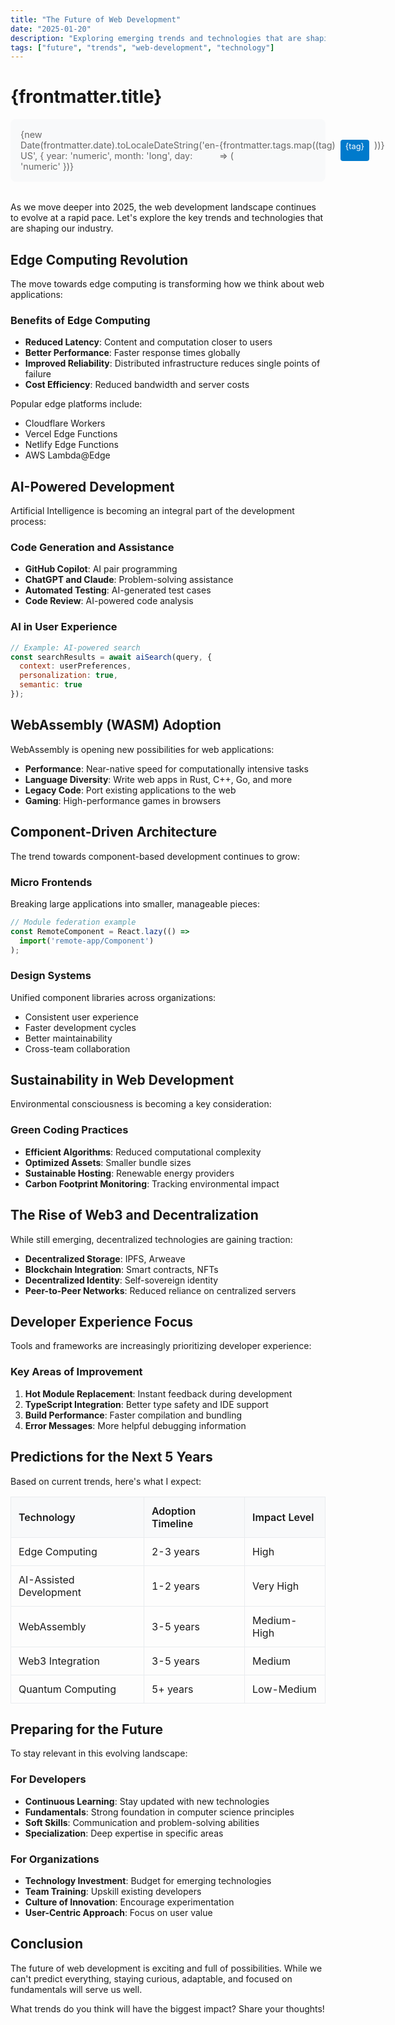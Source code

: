 ```yaml
---
title: "The Future of Web Development"
date: "2025-01-20"
description: "Exploring emerging trends and technologies that are shaping the future of web development in 2025 and beyond."
tags: ["future", "trends", "web-development", "technology"]
---
```



<Layout title={frontmatter.title}>

# {frontmatter.title}

<div class="post-meta">
  <time datetime={frontmatter.date}>
    {new Date(frontmatter.date).toLocaleDateString('en-US', {
      year: 'numeric',
      month: 'long',
      day: 'numeric'
    })}
  </time>
  <div class="tags">
    {frontmatter.tags.map((tag) => (
      <span class="tag">{tag}</span>
    ))}
  </div>
</div>

As we move deeper into 2025, the web development landscape continues to evolve at a rapid pace. Let's explore the key trends and technologies that are shaping our industry.

## Edge Computing Revolution

The move towards edge computing is transforming how we think about web applications:

### Benefits of Edge Computing
- **Reduced Latency**: Content and computation closer to users
- **Better Performance**: Faster response times globally
- **Improved Reliability**: Distributed infrastructure reduces single points of failure
- **Cost Efficiency**: Reduced bandwidth and server costs

Popular edge platforms include:
- Cloudflare Workers
- Vercel Edge Functions
- Netlify Edge Functions
- AWS Lambda@Edge

## AI-Powered Development

Artificial Intelligence is becoming an integral part of the development process:

### Code Generation and Assistance
- **GitHub Copilot**: AI pair programming
- **ChatGPT and Claude**: Problem-solving assistance
- **Automated Testing**: AI-generated test cases
- **Code Review**: AI-powered code analysis

### AI in User Experience
```javascript
// Example: AI-powered search
const searchResults = await aiSearch(query, {
  context: userPreferences,
  personalization: true,
  semantic: true
});
```

## WebAssembly (WASM) Adoption

WebAssembly is opening new possibilities for web applications:

- **Performance**: Near-native speed for computationally intensive tasks
- **Language Diversity**: Write web apps in Rust, C++, Go, and more
- **Legacy Code**: Port existing applications to the web
- **Gaming**: High-performance games in browsers

## Component-Driven Architecture

The trend towards component-based development continues to grow:

### Micro Frontends
Breaking large applications into smaller, manageable pieces:

```typescript
// Module federation example
const RemoteComponent = React.lazy(() => 
  import('remote-app/Component')
);
```

### Design Systems
Unified component libraries across organizations:
- Consistent user experience
- Faster development cycles
- Better maintainability
- Cross-team collaboration

## Sustainability in Web Development

Environmental consciousness is becoming a key consideration:

### Green Coding Practices
- **Efficient Algorithms**: Reduced computational complexity
- **Optimized Assets**: Smaller bundle sizes
- **Sustainable Hosting**: Renewable energy providers
- **Carbon Footprint Monitoring**: Tracking environmental impact

## The Rise of Web3 and Decentralization

While still emerging, decentralized technologies are gaining traction:

- **Decentralized Storage**: IPFS, Arweave
- **Blockchain Integration**: Smart contracts, NFTs
- **Decentralized Identity**: Self-sovereign identity
- **Peer-to-Peer Networks**: Reduced reliance on centralized servers

## Developer Experience Focus

Tools and frameworks are increasingly prioritizing developer experience:

### Key Areas of Improvement
1. **Hot Module Replacement**: Instant feedback during development
2. **TypeScript Integration**: Better type safety and IDE support
3. **Build Performance**: Faster compilation and bundling
4. **Error Messages**: More helpful debugging information

## Predictions for the Next 5 Years

Based on current trends, here's what I expect:

| Technology | Adoption Timeline | Impact Level |
|------------|------------------|--------------|
| Edge Computing | 2-3 years | High |
| AI-Assisted Development | 1-2 years | Very High |
| WebAssembly | 3-5 years | Medium-High |
| Web3 Integration | 3-5 years | Medium |
| Quantum Computing | 5+ years | Low-Medium |

## Preparing for the Future

To stay relevant in this evolving landscape:

### For Developers
- **Continuous Learning**: Stay updated with new technologies
- **Fundamentals**: Strong foundation in computer science principles
- **Soft Skills**: Communication and problem-solving abilities
- **Specialization**: Deep expertise in specific areas

### For Organizations
- **Technology Investment**: Budget for emerging technologies
- **Team Training**: Upskill existing developers
- **Culture of Innovation**: Encourage experimentation
- **User-Centric Approach**: Focus on user value

## Conclusion

The future of web development is exciting and full of possibilities. While we can't predict everything, staying curious, adaptable, and focused on fundamentals will serve us well.

What trends do you think will have the biggest impact? Share your thoughts!

<style>
  .post-meta {
    display: flex;
    align-items: center;
    justify-content: space-between;
    margin: 1rem 0 2rem 0;
    padding: 1rem;
    background: #f8f9fa;
    border-radius: 8px;
    font-size: 0.9rem;
    color: #666;
  }

  .tags {
    display: flex;
    gap: 0.5rem;
  }

  .tag {
    background: #007acc;
    color: white;
    padding: 0.2rem 0.5rem;
    border-radius: 4px;
    font-size: 0.8rem;
  }

  table {
    width: 100%;
    border-collapse: collapse;
    margin: 1rem 0;
  }

  th, td {
    border: 1px solid #e9ecef;
    padding: 0.75rem;
    text-align: left;
  }

  th {
    background: #f8f9fa;
    font-weight: 600;
  }

  @media (max-width: 768px) {
    .post-meta {
      flex-direction: column;
      align-items: flex-start;
      gap: 1rem;
    }

    table {
      font-size: 0.9rem;
    }

    th, td {
      padding: 0.5rem;
    }
  }
</style>

</Layout>
